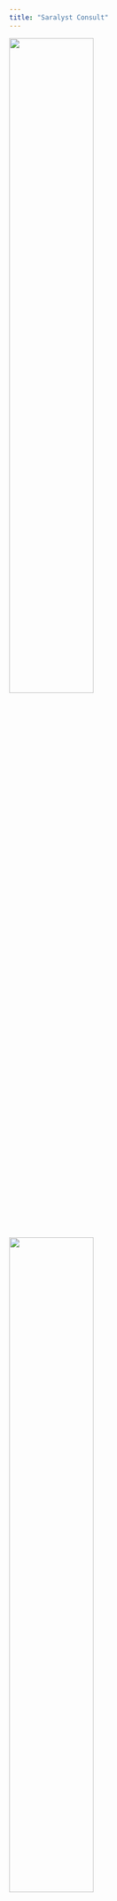 ```yaml
---
title: "Saralyst Consult"
---
```


::: {layout-ncol="2"}
![](images/calculations.jpg){width="55%"}

![](images/Conclusion_generator.png){width="55%"}
:::

Saralyst Consult tilbyder statistisk rådgivning, analyser, datamanagement og udvikling af analyse web apps (Shiny web apps). Vi har mere end 20 års erfaringen indenfor det sundhedsvidenskabelige område.

Shiny web apps giver mulighed for at implementere nyeste forskning i en klinisk dagligdag. Det kan for eksempel være prædiktionsmodeller til at forudsige patienters risiko for sygdom, til en bedre styring af patients kontrolbesøg. 



